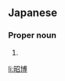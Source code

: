 ==Japanese==
{{ja-kanjitab|あき|ひろ}}

===Proper noun===
{{ja-pos|あきひろ|proper}}

# {{given name|male|lang=ja|sort=あきひろ}}

[[li:昭博]]